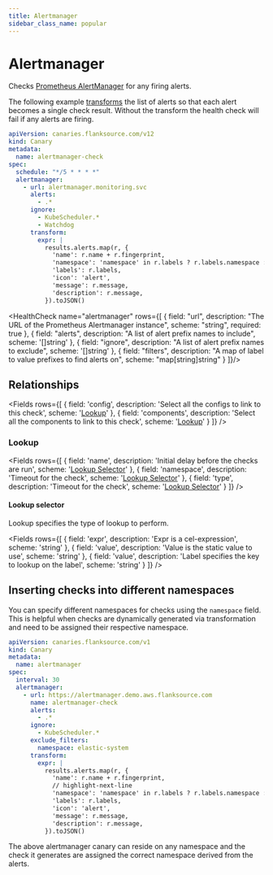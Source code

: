 ```yaml
---
title: Alertmanager
sidebar_class_name: popular
---
```


# <Icon name="prometheus"/> Alertmanager

Checks [Prometheus AlertManager](https://prometheus.io/docs/alerting/latest/alertmanager/) for any firing alerts.

The following example [transforms](../concepts/transforms) the list of alerts so that each alert becomes a single check result. Without the transform the health check will fail if any alerts are firing.

```yaml title="alert-manager-check.yaml" file=../../../modules/canary-checker/fixtures/datasources/alertmanager_mix.yaml
apiVersion: canaries.flanksource.com/v12
kind: Canary
metadata:
  name: alertmanager-check
spec:
  schedule: "*/5 * * * *"
  alertmanager:
    - url: alertmanager.monitoring.svc
      alerts:
        - .*
      ignore:
        - KubeScheduler.*
        - Watchdog
      transform:
        expr: |
          results.alerts.map(r, {
            'name': r.name + r.fingerprint,
            'namespace': 'namespace' in r.labels ? r.labels.namespace : '',
            'labels': r.labels,
            'icon': 'alert',
            'message': r.message,
            'description': r.message,
          }).toJSON()
```

<HealthCheck name="alertmanager" rows={[
  {
    field: "url",
    description: "The URL of the Prometheus Alertmanager instance",
    scheme: "string",
    required: true
  },
  {
    field: "alerts",
    description: "A list of alert prefix names to include",
    scheme: '[]string'
  },
  {
    field: "ignore",
    description: "A list of alert prefix names to exclude",
    scheme: '[]string'
  },
  {
    field: "filters",
    description: "A map of label to value prefixes to find alerts on",
    scheme: "map[string]string"
  }
]}/>

## Relationships

<Fields
  rows={[
    {
      field: 'config',
      description: 'Select all the configs to link to this check',
      scheme: '[Lookup](#lookup)'
    },
    {
      field: 'components',
      description: 'Select all the components to link to this check',
      scheme: '[Lookup](#lookup)'
    }
  ]}
/>

### Lookup

<Fields
  rows={[
    {
      field: 'name',
      description: 'Initial delay before the checks are run',
      scheme: '[Lookup Selector](#lookup-selector)'
    },
    {
      field: 'namespace',
      description: 'Timeout for the check',
      scheme: '[Lookup Selector](#lookup-selector)'
    },
    {
      field: 'type',
      description: 'Timeout for the check',
      scheme: '[Lookup Selector](#lookup-selector)'
    }
  ]}
/>

#### Lookup selector

Lookup specifies the type of lookup to perform.

<Fields
  rows={[
    {
      field: 'expr',
      description: 'Expr is a cel-expression',
      scheme: 'string'
    },
    {
      field: 'value',
      description: 'Value is the static value to use',
      scheme: 'string'
    },
    {
      field: 'value',
      description: 'Label specifies the key to lookup on the label',
      scheme: 'string'
    }
  ]}
/>

## Inserting checks into different namespaces

You can specify different namespaces for checks using the `namespace` field. This is helpful when checks are dynamically generated via transformation
and need to be assigned their respective namespace.

```yaml title="alertmanager.yaml"
apiVersion: canaries.flanksource.com/v1
kind: Canary
metadata:
  name: alertmanager
spec:
  interval: 30
  alertmanager:
    - url: https://alertmanager.demo.aws.flanksource.com
      name: alertmanager-check
      alerts:
        - .*
      ignore:
        - KubeScheduler.*
      exclude_filters:
        namespace: elastic-system
      transform:
        expr: |
          results.alerts.map(r, {
            'name': r.name + r.fingerprint,
            // highlight-next-line
            'namespace': 'namespace' in r.labels ? r.labels.namespace : '',
            'labels': r.labels,
            'icon': 'alert',
            'message': r.message,
            'description': r.message,
          }).toJSON()
```

The above alertmanager canary can reside on any namespace and the check it generates are assigned the correct namespace derived from the alerts.

